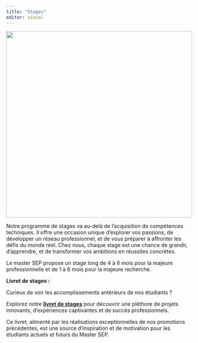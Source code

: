 ```yaml
---
title: "Stages"
editor: visual
---
```


![](Images/stage.png){fig-align="center" width="500"}

Notre programme de stages va au-delà de l'acquisition de compétences techniques. Il offre une occasion unique d'explorer vos passions, de développer un réseau professionnel, et de vous préparer à affronter les défis du monde réel. Chez nous, chaque stage est une chance de grandir, d'apprendre, et de transformer vos ambitions en réussites concrètes.

Le master SEP propose un stage long de 4 à 6 mois pour la majeure professionnelle et de 1 à 6 mois pour la majeure recherche.

**Livret de stages :**

Curieux de voir les accomplissements antérieurs de nos étudiants ?

Explorez notre [**livret de stages**](https://livret-des-stages.quarto.pub/livret-des-stage/Administration%20publique.html?fbclid=IwAR1I_iymNk25LY7Sk9HPkrT2Ok85vseb13WNsMMdyA6Y8JRKEWAWGhyogUo) pour découvrir une pléthore de projets innovants, d'expériences captivantes et de succès professionnels.

Ce livret, alimenté par les réalisations exceptionnelles de nos promotions précédentes, est une source d'inspiration et de motivation pour les étudiants actuels et futurs du Master SEP.
